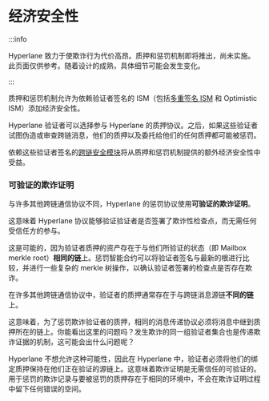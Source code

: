 # 经济安全性

:::info

Hyperlane 致力于使欺诈行为代价高昂。质押和惩罚机制即将推出，尚未实施。此页面仅供参考。随着设计的成熟，具体细节可能会发生变化。

:::

质押和惩罚机制允许为依赖验证者签名的 ISM（包括[多重签名 ISM](/docs/protocol/ISM/multisig-ISM.mdx) 和 Optimistic ISM）添加经济安全性。

Hyperlane 验证者可以选择参与 Hyperlane 的质押协议。之后，如果这些验证者试图伪造或审查跨链消息，他们的质押以及委托给他们的任何质押都可能被惩罚。

依赖这些验证者签名的[跨链安全模块](/docs/protocol/ISM/modular-security.mdx)将从质押和惩罚机制提供的额外经济安全性中受益。

### 可验证的欺诈证明

与许多其他跨链通信协议不同，Hyperlane 的惩罚协议使用**可验证的欺诈证明**。

这意味着 Hyperlane 协议能够验证验证者是否签署了欺诈性检查点，而无需任何受信任方的参与。

这是可能的，因为验证者质押的资产存在于与他们所验证的状态（即 Mailbox merkle root）**相同的链**上。惩罚智能合约可以将验证者签名与最新的根进行比较，并进行一些复杂的 merkle 树操作，以确认验证者签署的检查点是否存在欺诈。

在许多其他跨链通信协议中，验证者的质押通常存在于与跨链消息源链**不同的链**上。

这意味着，为了惩罚欺诈验证者的质押，相同的消息传递协议必须将消息中继到质押所在的链上。你能看出这里的问题吗？发生欺诈的同一组验证者集合也是传递欺诈证据的机制，这可能会出什么问题呢？

Hyperlane 不想允许这种可能性，因此在 Hyperlane 中，验证者必须将他们的绑定质押保持在他们正在验证的源链上。这意味着欺诈证明是无需信任的可验证的。用于惩罚的欺诈记录与要被惩罚的质押存在于相同的环境中，不会在欺诈证明过程中留下任何错误的空间。
